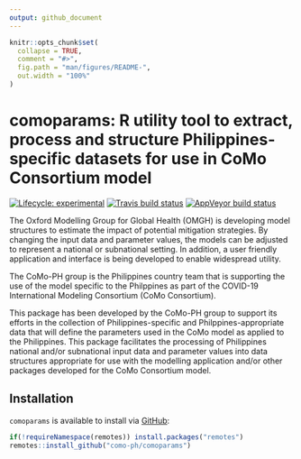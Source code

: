 ```yaml
---
output: github_document
---
```


<!-- README.md is generated from README.Rmd. Please edit that file -->

```r
knitr::opts_chunk$set(
  collapse = TRUE,
  comment = "#>",
  fig.path = "man/figures/README-",
  out.width = "100%"
)
```

# comoparams: R utility tool to extract, process and structure Philippines-specific datasets for use in CoMo Consortium model

<!-- badges: start -->
[![Lifecycle: experimental](https://img.shields.io/badge/lifecycle-experimental-orange.svg)](https://www.tidyverse.org/lifecycle/#experimental)
[![Travis build status](https://travis-ci.org/como-ph/comoparams.svg?branch=master)](https://travis-ci.org/como-ph/comoparams)
[![AppVeyor build status](https://ci.appveyor.com/api/projects/status/github/como-ph/comoparams?branch=master&svg=true)](https://ci.appveyor.com/project/como-ph/comoparams)
<!-- badges: end -->

The Oxford Modelling Group for Global Health (OMGH) is developing model structures to estimate the impact of potential mitigation strategies. By changing the input data and parameter values, the models can be adjusted to represent a national or subnational setting. In addition, a user friendly application and interface is being developed to enable widespread utility.

The CoMo-PH group is the Philippines country team that is supporting the use of the model specific to the Philppines as part of the COVID-19 International Modeling Consortium (CoMo Consortium).

This package has been developed by the CoMo-PH group to support its efforts in the collection of Philippines-specific and Philppines-appropriate data that will define the parameters used in the CoMo model as applied to the Philippines. This package facilitates the processing of Philippines national and/or subnational input data and parameter values into data structures appropriate for use with the modelling application and/or other packages developed for the CoMo Consortium model.

## Installation

`comoparams` is available to install via [GitHub](https://github.com/como-ph/comoparams):

```r
if(!requireNamespace(remotes)) install.packages("remotes")
remotes::install_github("como-ph/comoparams")
```


